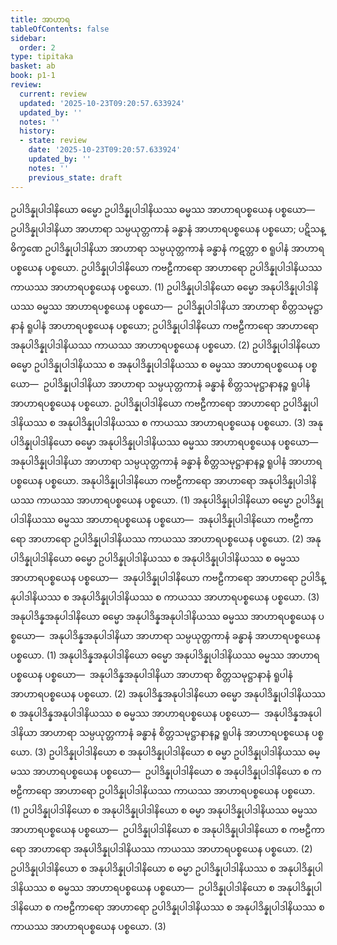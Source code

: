 ```yaml
---
title: အာဟာရ
tableOfContents: false
sidebar:
  order: 2
type: tipitaka
basket: ab
book: p1-1
review:
  current: review
  updated: '2025-10-23T09:20:57.633924'
  updated_by: ''
  notes: ''
  history:
  - state: review
    date: '2025-10-23T09:20:57.633924'
    updated_by: ''
    notes: ''
    previous_state: draft
---
```



<ReviewStatus review={frontmatter.review} showDetails={true} />

<HypothesisAnnotation frontmatter={frontmatter} />

<DynamicBreadcrumb />

<Division number="72" book="p1-1" e="ch" v="36" p="423">

<Paragraph number="2694" book="p1-1">
ဥပါဒိန္နုပါဒါနိယော ဓမ္မော ဥပါဒိန္နုပါဒါနိယဿ ဓမ္မဿ အာဟာရပစ္စယေန ပစ္စယော—  ဥပါဒိန္နုပါဒါနိယာ အာဟာရာ သမ္ပယုတ္တကာနံ ခန္ဓာနံ အာဟာရပစ္စယေန ပစ္စယော; ပဋိသန္ဓိက္ခဏေ ဥပါဒိန္နုပါဒါနိယာ အာဟာရာ သမ္ပယုတ္တကာနံ ခန္ဓာနံ ကဋတ္တာ စ ရူပါနံ အာဟာရပစ္စယေန ပစ္စယော. ဥပါဒိန္နုပါဒါနိယော ကဗဠီကာရော အာဟာရော ဥပါဒိန္နုပါဒါနိယဿ ကာယဿ အာဟာရပစ္စယေန ပစ္စယော. (1)
</Paragraph>

<Paragraph number="2695" book="p1-1">
ဥပါဒိန္နုပါဒါနိယော ဓမ္မော အနုပါဒိန္နုပါဒါနိယဿ ဓမ္မဿ အာဟာရပစ္စယေန ပစ္စယော—  ဥပါဒိန္နုပါဒါနိယာ အာဟာရာ စိတ္တသမုဋ္ဌာနာနံ ရူပါနံ အာဟာရပစ္စယေန ပစ္စယော; ဥပါဒိန္နုပါဒါနိယော ကဗဠီကာရော အာဟာရော အနုပါဒိန္နုပါဒါနိယဿ ကာယဿ အာဟာရပစ္စယေန ပစ္စယော. (2)
</Paragraph>

<Paragraph number="2696" book="p1-1">
ဥပါဒိန္နုပါဒါနိယော ဓမ္မော ဥပါဒိန္နုပါဒါနိယဿ စ အနုပါဒိန္နုပါဒါနိယဿ စ ဓမ္မဿ အာဟာရပစ္စယေန ပစ္စယော—  ဥပါဒိန္နုပါဒါနိယာ အာဟာရာ သမ္ပယုတ္တကာနံ ခန္ဓာနံ စိတ္တသမုဋ္ဌာနာနဉ္စ ရူပါနံ အာဟာရပစ္စယေန ပစ္စယော. ဥပါဒိန္နုပါဒါနိယော ကဗဠီကာရော အာဟာရော ဥပါဒိန္နုပါဒါနိယဿ စ အနုပါဒိန္နုပါဒါနိယဿ စ ကာယဿ အာဟာရပစ္စယေန ပစ္စယော. (3)
</Paragraph>

</Division>
<Division number="73" book="p1-1" e="ch" v="36" p="424">

<Paragraph number="2697" book="p1-1">
အနုပါဒိန္နုပါဒါနိယော ဓမ္မော အနုပါဒိန္နုပါဒါနိယဿ ဓမ္မဿ အာဟာရပစ္စယေန ပစ္စယော—  အနုပါဒိန္နုပါဒါနိယာ အာဟာရာ သမ္ပယုတ္တကာနံ ခန္ဓာနံ စိတ္တသမုဋ္ဌာနာနဉ္စ ရူပါနံ အာဟာရပစ္စယေန ပစ္စယော. အနုပါဒိန္နုပါဒါနိယော ကဗဠီကာရော အာဟာရော အနုပါဒိန္နုပါဒါနိယဿ ကာယဿ အာဟာရပစ္စယေန ပစ္စယော. (1)
</Paragraph>

<Paragraph number="2698" book="p1-1">
အနုပါဒိန္နုပါဒါနိယော ဓမ္မော ဥပါဒိန္နုပါဒါနိယဿ ဓမ္မဿ အာဟာရပစ္စယေန ပစ္စယော—  အနုပါဒိန္နုပါဒါနိယော ကဗဠီကာရော အာဟာရော ဥပါဒိန္နုပါဒါနိယဿ ကာယဿ အာဟာရပစ္စယေန ပစ္စယော. (2)
</Paragraph>

<Paragraph number="2699" book="p1-1">
အနုပါဒိန္နုပါဒါနိယော ဓမ္မော ဥပါဒိန္နုပါဒါနိယဿ စ အနုပါဒိန္နုပါဒါနိယဿ စ ဓမ္မဿ အာဟာရပစ္စယေန ပစ္စယော—  အနုပါဒိန္နုပါဒါနိယော ကဗဠီကာရော အာဟာရော ဥပါဒိန္နုပါဒါနိယဿ စ အနုပါဒိန္နုပါဒါနိယဿ စ ကာယဿ အာဟာရပစ္စယေန ပစ္စယော. (3)
</Paragraph>

<Paragraph number="2700" book="p1-1">
အနုပါဒိန္နအနုပါဒါနိယော ဓမ္မော အနုပါဒိန္နအနုပါဒါနိယဿ ဓမ္မဿ အာဟာရပစ္စယေန ပစ္စယော—  အနုပါဒိန္နအနုပါဒါနိယာ အာဟာရာ သမ္ပယုတ္တကာနံ ခန္ဓာနံ အာဟာရပစ္စယေန ပစ္စယော. (1)
</Paragraph>

<Paragraph number="2701" book="p1-1">
အနုပါဒိန္နအနုပါဒါနိယော ဓမ္မော အနုပါဒိန္နုပါဒါနိယဿ ဓမ္မဿ အာဟာရပစ္စယေန ပစ္စယော—  အနုပါဒိန္နအနုပါဒါနိယာ အာဟာရာ စိတ္တသမုဋ္ဌာနာနံ ရူပါနံ အာဟာရပစ္စယေန ပစ္စယော. (2)
</Paragraph>

<Paragraph number="2702" book="p1-1">
အနုပါဒိန္နအနုပါဒါနိယော ဓမ္မော အနုပါဒိန္နုပါဒါနိယဿ စ အနုပါဒိန္နအနုပါဒါနိယဿ စ ဓမ္မဿ အာဟာရပစ္စယေန ပစ္စယော—  အနုပါဒိန္နအနုပါဒါနိယာ အာဟာရာ သမ္ပယုတ္တကာနံ ခန္ဓာနံ စိတ္တသမုဋ္ဌာနာနဉ္စ ရူပါနံ အာဟာရပစ္စယေန ပစ္စယော. (3)
</Paragraph>

</Division>
<Division number="74" book="p1-1" e="ch" v="36" p="424">

<Paragraph number="2703" book="p1-1">
ဥပါဒိန္နုပါဒါနိယော စ အနုပါဒိန္နုပါဒါနိယော စ ဓမ္မာ ဥပါဒိန္နုပါဒါနိယဿ ဓမ္မဿ အာဟာရပစ္စယေန ပစ္စယော—  ဥပါဒိန္နုပါဒါနိယော စ အနုပါဒိန္နုပါဒါနိယော စ ကဗဠီကာရော အာဟာရော ဥပါဒိန္နုပါဒါနိယဿ ကာယဿ အာဟာရပစ္စယေန ပစ္စယော. (1)
</Paragraph>

<Paragraph number="2704" book="p1-1">
ဥပါဒိန္နုပါဒါနိယော စ အနုပါဒိန္နုပါဒါနိယော စ ဓမ္မာ အနုပါဒိန္နုပါဒါနိယဿ ဓမ္မဿ အာဟာရပစ္စယေန ပစ္စယော—  ဥပါဒိန္နုပါဒါနိယော စ အနုပါဒိန္နုပါဒါနိယော စ ကဗဠီကာရော အာဟာရော အနုပါဒိန္နုပါဒါနိယဿ ကာယဿ အာဟာရပစ္စယေန ပစ္စယော. (2)
</Paragraph>

<Paragraph number="2705" book="p1-1">
ဥပါဒိန္နုပါဒါနိယော စ အနုပါဒိန္နုပါဒါနိယော စ ဓမ္မာ ဥပါဒိန္နုပါဒါနိယဿ စ အနုပါဒိန္နုပါဒါနိယဿ စ ဓမ္မဿ အာဟာရပစ္စယေန ပစ္စယော—  ဥပါဒိန္နုပါဒါနိယော စ အနုပါဒိန္နုပါဒါနိယော စ ကဗဠီကာရော အာဟာရော ဥပါဒိန္နုပါဒါနိယဿ စ အနုပါဒိန္နုပါဒါနိယဿ စ ကာယဿ အာဟာရပစ္စယေန ပစ္စယော. (3)
</Paragraph>
</Division>